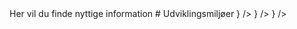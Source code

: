 
<Callout type="info" emoji="ℹ️">
	Her vil du finde nyttige information
</Callout>
# Udviklingsmiljøer

<Cards>
	<Card
		title="Fronter"
		href="https://kea-fronter.itslearning.com/ContentArea/ContentArea.aspx?LocationID=6062&LocationType=1"
		arrow={true}
		target="_blank"
		icon={<FronterIcon/>}
	/>
	<Card
		title="Gitlab"
		href="https://gitlab.com/groups/keaorg/grp-dev-env-2023-2"
		arrow={true}
		target="_blank"
		icon={<GitLabIcon/>}
	/>
	<Card
		title="Course Repository"
		href="https://gitlab.com/groups/keaorg/grp-dev-env-2023-2"
		arrow={true}
		target="_blank"
		icon={<GitLabIcon/>}
	/>
	<Card
		title="Course Materials Website"
		href="https://keaorg.gitlab.io/kea-dev-env-2023-2/"
		arrow={true}
		target="_blank"
	/>

</Cards>
